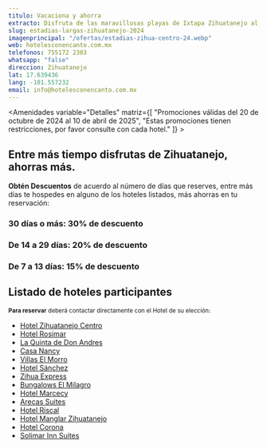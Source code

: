```yaml
---
titulo: Vacaciona y ahorra
extracto: Disfruta de las maravillosas playas de Ixtapa Zihuatanejo al mejor precio en tu hospedaje.
slug: estadias-largas-zihuatanejo-2024
imagenprincipal: "/ofertas/estadias-zihua-centro-24.webp"
web: hotelesconencanto.com.mx
telefonos: 755172 2303
whatsapp: "false"
direccion: Zihuatanejo
lat: 17.639436
lang: -101.557232
email: info@hotelesconencanto.com.mx
---
```



<Amenidades variable="Detalles" matriz={[ "Promociones válidas del 20 de octubre de 2024 al 10 de abril de 2025", "Estas promociones tienen restricciones, por favor consulte con cada hotel." ]} > 


## Entre más tiempo disfrutas de Zihuatanejo, ahorras más.

**Obtén Descuentos** de acuerdo al número de días que reserves, entre más días te hospedes en alguno de los hoteles listados, más ahorras en tu reservación:

### 30 días o más: 30% de descuento
### De 14 a 29 días: 20% de descuento
### De 7 a 13 días: 15% de descuento

## Listado de hoteles participantes

<small>**Para reservar** deberá contactar directamente con el Hotel de su elección:</small>

- [Hotel Zihuatanejo Centro](https://hotelesconencanto.com.mx/hoteles/hotel-zihua-centro/)
- [Hotel Rosimar](https://hotelesconencanto.com.mx/hoteles/hotel-rosimar)
- [La Quinta de Don Andres](https://hotelesconencanto.com.mx/hoteles/hotel-la-quinta-de-don-andres)
- [Casa Nancy](https://hotelesconencanto.com.mx/hoteles/casa-nancy)
- [Villas El Morro](https://hotelesconencanto.com.mx/hoteles/villas-el-morro)
- [Hotel Sánchez](https://hotelesconencanto.com.mx/hoteles/hotel-sanchez)
- [Zihua Express](https://hotelesconencanto.com.mx/hoteles/hotel-zihua-express)
- [Bungalows El Milagro](https://hotelesconencanto.com.mx/hoteles/bungalows-el-milagro)
- [Hotel Marcecy](https://hotelesconencanto.com.mx/hoteles/hotel-marcecy)
- [Arecas Suites](https://hotelesconencanto.com.mx/hoteles/arecas-suites)
- [Hotel Riscal](https://hotelesconencanto.com.mx/hoteles/hotel-riscal)
- [Hotel Manglar Zihuatanejo](https://hotelesconencanto.com.mx/hoteles/hotel-manglar-zihuatanejo)
- [Hotel Corona](https://hotelesconencanto.com.mx/hoteles/hotel-corona)
- [Solimar Inn Suites](https://hotelesconencanto.com.mx/hoteles/solimar-inn-suites)




</Amenidades>

